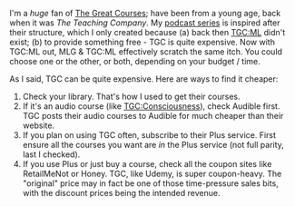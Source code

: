 

I'm a _huge_ fan of [The Great Courses](https://thegreatcourses.7eer.net/mlg); have been from a young age, back when it was _The Teaching Company_. My [podcast series](/mlg) is inspired after their structure, which I only created because (a) back then [TGC:ML]({tgcML}) didn't exist; (b) to provide something free - TGC is quite expensive. Now with TGC:ML out, MLG & TGC:ML effectively scratch the same itch. You could choose one or the other, or both, depending on your budget / time.

As I said, TGC can be quite expensive. Here are ways to find it cheaper:
1. Check your library. That's how I used to get their courses.
1. If it's an audio course (like [TGC:Consciousness]({tgcConsciousness})), check Audible first. TGC posts their audio courses to Audible for much cheaper than their website.
1. If you plan on using TGC often, subscribe to their Plus service. First ensure all the courses you want are _in_ the Plus service (not full parity, last I checked).
1. If you use Plus or just buy a course, check all the coupon sites like RetailMeNot or Honey. TGC, like Udemy, is super coupon-heavy. The "original" price may in fact be one of those time-pressure sales bits, with the discount prices being the intended revenue.

[//]: # (If you _do_ buy a course, I'd be pleased if you did so via a link on this website, as I'm setup with their affiliate program. I do **not** recommend them for the money, I'm a life-long fan of theirs and am only adding affiliate links because they provide it - I'd be recommending them anyway.)